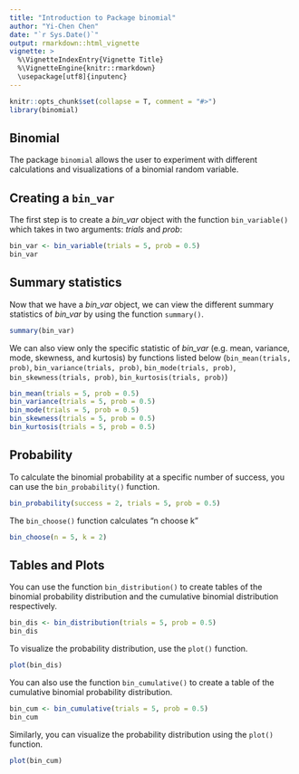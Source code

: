 ```yaml
---
title: "Introduction to Package binomial"
author: "Yi-Chen Chen"
date: "`r Sys.Date()`"
output: rmarkdown::html_vignette
vignette: >
  %\VignetteIndexEntry{Vignette Title}
  %\VignetteEngine{knitr::rmarkdown}
  \usepackage[utf8]{inputenc}
---
```


```r
knitr::opts_chunk$set(collapse = T, comment = "#>")
library(binomial)
```


## Binomial

The package `binomial` allows the user to experiment with different calculations and visualizations of a binomial random variable.

## Creating a `bin_var`

The first step is to create a *bin_var* object with the function `bin_variable()` which takes in two arguments: *trials* and *prob*:

```r
bin_var <- bin_variable(trials = 5, prob = 0.5)
bin_var
```


## Summary statistics

Now that we have a *bin_var* object, we can view the different summary statistics of *bin_var* by using the function `summary()`.

```r
summary(bin_var)
```

We can also view only the specific statistic of *bin_var* (e.g. mean, variance, mode, skewness, and kurtosis) by functions listed below (`bin_mean(trials, prob)`, `bin_variance(trials, prob)`, `bin_mode(trials, prob)`, `bin_skewness(trials, prob)`, `bin_kurtosis(trials, prob)`)

```r
bin_mean(trials = 5, prob = 0.5)
bin_variance(trials = 5, prob = 0.5)
bin_mode(trials = 5, prob = 0.5)
bin_skewness(trials = 5, prob = 0.5)
bin_kurtosis(trials = 5, prob = 0.5)
```

## Probability

To calculate the binomial probability at a specific number of success, you can use the `bin_probability()` function.

```r
bin_probability(success = 2, trials = 5, prob = 0.5)
```

The `bin_choose()` function calculates "n choose k"

```r
bin_choose(n = 5, k = 2)
```


## Tables and Plots

You can use the function `bin_distribution()` to create tables of the binomial probability distribution and the cumulative binomial distribution respectively.

```r
bin_dis <- bin_distribution(trials = 5, prob = 0.5)
bin_dis
```

To visualize the probability distribution, use the `plot()` function.

```r
plot(bin_dis)
```

You can also use the function `bin_cumulative()` to create a table of the cumulative binomial probability distribution.

```r
bin_cum <- bin_cumulative(trials = 5, prob = 0.5)
bin_cum
```

Similarly, you can visualize the probability distribution using the `plot()` function.

```r
plot(bin_cum)
```